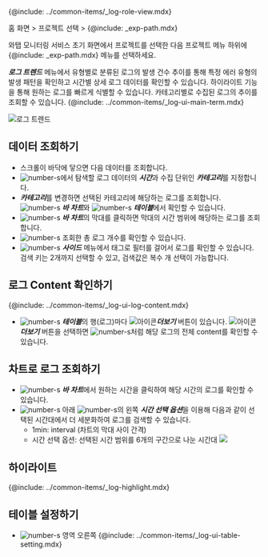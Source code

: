 {@include: ../common-items/_log-role-view.mdx}

홈 화면 > 프로젝트 선택 > {@include: _exp-path.mdx}

와탭 모니터링 서비스 초기 화면에서 프로젝트를 선택한 다음 프로젝트 메뉴 하위에 {@include: _exp-path.mdx} 메뉴를 선택하세요. 

***로그 트렌드*** 메뉴에서 유형별로 분류된 로그의 발생 건수 추이를 통해 특정 에러 유형의 발생 패턴을 확인하고 시간별 상세 로그 데이터를 확인할 수 있습니다. 하이라이트 기능을 통해 원하는 로그를 빠르게 식별할 수 있습니다. 카테고리별로 수집된 로그의 추이를 조회할 수 있습니다. {@include: ../common-items/_log-ui-main-term.mdx}

![로그 트렌드](/img/log-exp.png) 

<!-- 조회된 로그 개수 표시 픽스 시 이미지 변경 필요 0410 -->

## 데이터 조회하기

* 스크롤이 바닥에 닿으면 다음 데이터를 조회합니다.
* ![number-s](/img/number-01.png)에서 탐색할 로그 데이터의 ***시간***과 수집 단위인 ***카테고리***를 지정합니다.
* ***카테고리***를 변경하면 선택된 카테고리에 해당하는 로그를 조회합니다. ![number-s](/img/number-02.png) ***바 차트***와 ![number-s](/img/number-03.png) ***테이블***에서 확인할 수 있습니다.
* ![number-s](/img/number-02.png) ***바 차트***의 막대를 클릭하면 막대의 시간 범위에 해당하는 로그를 조회합니다. 
* ![number-s](/img/number-03.png) 조회한 총 로그 개수를 확인할 수 있습니다. 
* ![number-s](/img/number-04.png) ***사이드*** 메뉴에서 태그로 필터를 걸어서 로그를 확인할 수 있습니다. 검색 키는 2개까지 선택할 수 있고, 검색값은 복수 개 선택이 가능합니다.

## 로그 Content 확인하기

{@include: ../common-items/_log-ui-log-content.mdx} 

* ![number-s](/img/number-03.png) ***테이블***의 행(로그)마다 ![아이콘](/img/ic-caret-right.svg)***더보기*** 버튼이 있습니다. ![아이콘](/img/ic-caret-right.svg)***더보기*** 버튼을 선택하면 ![number-s](/img/number-05.png)처럼 해당 로그의 전체 content를 확인할 수 있습니다.

## 차트로 로그 조회하기

* ![number-s](/img/number-02.png) ***바 차트***에서 원하는 시간을 클릭하여 해당 시간의 로그를 확인할 수 있습니다.
* ![number-s](/img/number-02.png) 아래 ![number-s](/img/number-03.png)의 왼쪽 ***시간 선택 옵션***을 이용해 다음과 같이 선택된 시간대에서 더 세분화하여 로그를 검색할 수 있습니다.
    * 1min: interval (차트의 막대 사이 간격)
    * 시간 선택 옵션: 선택된 시간 범위를 6개의 구간으로 나눈 시간대
    ![](https://img.whatap.io/media/images/logexplorer_007_select_seconds.png)

## 하이라이트

{@include: ../common-items/_log-highlight.mdx}

## 테이블 설정하기

* ![number-s](/img/number-03.png) 영역 오른쪽 {@include: ../common-items/_log-ui-table-setting.mdx} 

<!-- ***테이블 설정*** 메뉴는 ***라이브 테일***, ***로그 검색***, ***로그 트렌드***에서 사용할 수 있습니다. 

### 컬럼 추가 

### 테이블 컨텐츠 설정 

하이라이트
![](https://img.whatap.io/media/images/logexplorer_009_highlight.png)

-->

<!-- 홀딩 후 기능으로 화면 재구조화
## ![](/img/number-01.png) 시간 및 카테고리

탐색할 로그 데이터의 특정 시간대와 수집 단위를 지정합니다. 스크롤이 바닥에 닿으면 데이터를 조회합니다.

## ![](/img/number-02.png) 바 차트 조회

## ![](/img/number-03.png) 테이블 조회

## ![](/img/number-04.png) 검색 키(Search Key) 내비게이션

-->